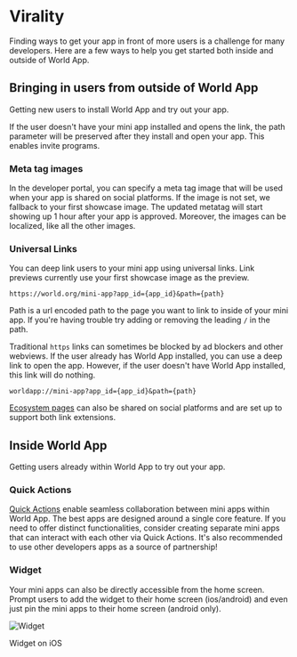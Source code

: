 
# Virality

Finding ways to get your app in front of more users is a challenge for many developers.
Here are a few ways to help you get started both inside and outside of World App.

## Bringing in users from outside of World App

Getting new users to install World App and try out your app.

<Note type="info">
	If the user doesn't have your mini app installed and opens the link, the path parameter will be preserved after they
	install and open your app. This enables invite programs.
</Note>

### Meta tag images

In the developer portal, you can specify a meta tag image that will be used when your app is shared on
social platforms. If the image is not set, we fallback to your first showcase image.
The updated metatag will start showing up 1 hour after your app is approved. Moreover, the images can be localized, like all the other images.

### Universal Links

You can deep link users to your mini app using universal links. Link previews currently use your first showcase image as the preview.

```
https://world.org/mini-app?app_id={app_id}&path={path}
```

Path is a url encoded path to the page you want to link to inside of your mini app. If you're having trouble try adding or removing the leading `/` in the path.

Traditional `https` links can sometimes be blocked by ad blockers and other webviews. If the user already has World App installed, you can use a deep link to open the app.
However, if the user doesn't have World App installed, this link will do nothing.

```
worldapp://mini-app?app_id={app_id}&path={path}
```

[Ecosystem pages](https://world.org/ecosystem/app_e8288209fbe1fc4a1b80619e925a79bd) can also be shared on social platforms and are set up to support both link extensions.

## Inside World App

Getting users already within World App to try out your app.

### Quick Actions

[Quick Actions](/mini-apps/sharing/quick-actions) enable seamless collaboration between mini apps within World App. The best apps are designed around a single core feature.
If you need to offer distinct functionalities, consider creating separate mini apps that can interact with each other via Quick Actions.
It's also recommended to use other developers apps as a source of partnership!

### Widget

Your mini apps can also be directly accessible from the home screen.
Prompt users to add the widget to their home screen (ios/android) and even just pin the mini apps to their home screen (android only).

<div className="flex flex-col items-center justify-center">
	<Image src="/images/docs/mini-apps/virality/widget.jpg" alt="Widget" width={300} height={300} />
	<p className="mt-1 text-sm italic">Widget on iOS</p>
</div>
